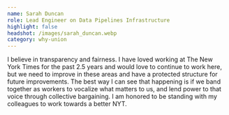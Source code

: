 ```yaml
---
name: Sarah Duncan
role: Lead Engineer on Data Pipelines Infrastructure
highlight: false
headshot: /images/sarah_duncan.webp
category: why-union
---
```

I believe in transparency and fairness. I have loved working at The New York Times for the past 2.5 years and would love to continue to work here, but we need to improve in these areas and have a protected structure for future improvements. The best way I can see that happening is if we band together as workers to vocalize what matters to us, and lend power to that voice through collective bargaining. I am honored to be standing with my colleagues to work towards a better NYT.
